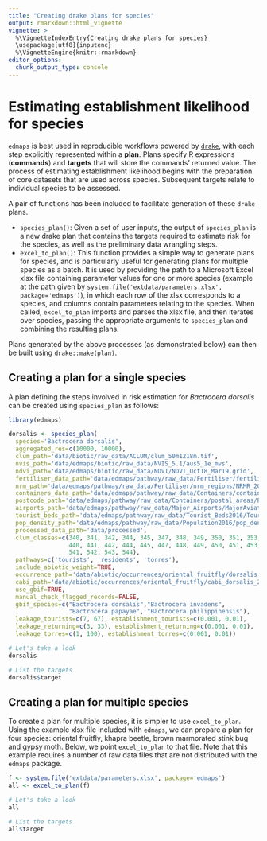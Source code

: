 ```yaml
---
title: "Creating drake plans for species"
output: rmarkdown::html_vignette
vignette: >
  %\VignetteIndexEntry{Creating drake plans for species}
  \usepackage[utf8]{inputenc}
  %\VignetteEngine{knitr::rmarkdown}
editor_options: 
  chunk_output_type: console
---
```


# Estimating establishment likelihood for species

`edmaps` is best used in reproducible workflows powered by
[`drake`](https://github.com/ropensci/drake), with each step explicitly
represented within a **plan**. Plans specify R expressions (**commands**) and
**targets** that will store the commands' returned value. The process of
estimating establishment likelihood begins with the preparation of core datasets
that are used across species. Subsequent targets relate to individual species
to be assessed.

A pair of functions has been included to facilitate generation of these `drake`
plans.

* `species_plan()`: Given a set of user inputs, the output of `species_plan` is
a new drake plan that contains the targets required to estimate risk for
the species, as well as the preliminary data wrangling steps. 
* `excel_to_plan()`: This function provides a simple way to generate plans for
species, and is particularly useful for generating plans for multiple species as
a batch. It is used by providing the path to a Microsoft Excel xlsx file
containing parameter values for one or more species (example at the path given 
by `system.file('extdata/parameters.xlsx', package='edmaps')`), in which each 
row of the xlsx corresponds to a species, and columns contain parameters
relating to the species. When called, `excel_to_plan` imports and parses the
xlsx file, and then iterates over species, passing the appropriate arguments to
`species_plan` and combining the resulting plans.

Plans generated by the above processes (as demonstrated below) can then be 
built using `drake::make(plan)`.

## Creating a plan for a single species

A plan defining the steps involved in risk estimation for _Bactrocera dorsalis_
can be created using `species_plan` as follows:

```r
library(edmaps)
```


```r
dorsalis <- species_plan(
  species='Bactrocera dorsalis',
  aggregated_res=c(10000, 10000),
  clum_path='data/biotic/raw_data/ACLUM/clum_50m1218m.tif',
  nvis_path='data/edmaps/biotic/raw_data/NVIS_5.1/aus5_1e_mvs',
  ndvi_path='data/edmaps/biotic/raw_data/NDVI/NDVI_Oct18_Mar19.grid',
  fertiliser_data_path='data/edmaps/pathway/raw_data/Fertiliser/fertiliser2016_17.csv',
  nrm_path='data/edmaps/pathway/raw_data/Fertiliser/nrm_regions/NRMR_2016_AUST.shp',
  containers_data_path='data/edmaps/pathway/raw_data/Containers/containers_bypostcode.xls',
  postcode_path='data/edmaps/pathway/raw_data/Containers/postal_areas/POA_2011_AUST.shp', 
  airports_path='data/edmaps/pathway/raw_data/Major_Airports/MajorAviationTerminals.gdb',
  tourist_beds_path='data/edmaps/pathway/raw_data/Tourist_Beds2016/TourBedsAlbers1km.shp',
  pop_density_path='data/edmaps/pathway/raw_data/Population2016/pop_density_1000m.tif',
  processed_data_path='data/processed',
  clum_classes=c(340, 341, 342, 344, 345, 347, 348, 349, 350, 351, 353, 365,
                 440, 441, 442, 444, 445, 447, 448, 449, 450, 451, 453, 540, 
                 541, 542, 543, 544),
  pathways=c('tourists', 'residents', 'torres'),
  include_abiotic_weight=TRUE,
  occurrence_path='data/abiotic/occurrences/oriental_fruitfly/dorsalis_occurrences.csv',
  cabi_path='data/abiotic/occurrences/oriental_fruitfly/cabi_dorsalis_20April19.csv',
  use_gbif=TRUE,
  manual_check_flagged_records=FALSE,
  gbif_species=c("Bactrocera dorsalis","Bactrocera invadens", 
                 "Bactrocera papayae", "Bactrocera philippinensis"),
  leakage_tourists=c(7, 67), establishment_tourists=c(0.001, 0.01),
  leakage_returning=c(3, 33), establishment_returning=c(0.001, 0.01),
  leakage_torres=c(1, 100), establishment_torres=c(0.001, 0.01))
```


```r
# Let's take a look
dorsalis

# List the targets
dorsalis$target
```


## Creating a plan for multiple species

To create a plan for multiple species, it is simpler to use `excel_to_plan`.
Using the example xlsx file included with `edmaps`, we can prepare a plan for
four species: oriental fruitfly, khapra beetle, brown marmorated stink bug and
gypsy moth. Below, we point `excel_to_plan` to that file. Note that this
example requires a number of raw data files that are not distributed with the
`edmaps` package.

```r
f <- system.file('extdata/parameters.xlsx', package='edmaps')
all <- excel_to_plan(f)

# Let's take a look
all

# List the targets
all$target
```
